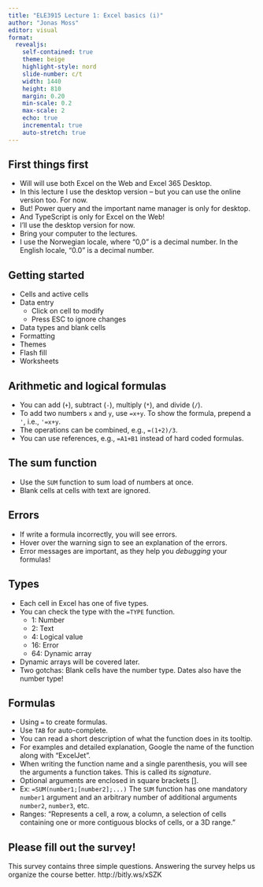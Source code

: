 ```yaml
---
title: "ELE3915 Lecture 1: Excel basics (i)"
author: "Jonas Moss"
editor: visual
format: 
  revealjs:
    self-contained: true
    theme: beige
    highlight-style: nord
    slide-number: c/t
    width: 1440
    height: 810
    margin: 0.20
    min-scale: 0.2
    max-scale: 2
    echo: true
    incremental: true   
    auto-stretch: true
---
```


## First things first

- Will will use both Excel on the Web and Excel 365 Desktop.
- In this lecture I use the desktop version -- but you can use the online 
  version too. For now.
- But! Power query and the important name manager is only for desktop.
- And TypeScript is only for Excel on the Web!
- I'll use the desktop version for now.
- Bring your computer to the lectures.
- I use the Norwegian locale, where "0,0" is a decimal number. In the English
  locale, "0.0" is a decimal number. 

## Getting started

-   Cells and active cells
-   Data entry
    - Click on cell to modify
    - Press ESC to ignore changes
-   Data types and blank cells
-   Formatting
-   Themes
-   Flash fill
-   Worksheets

## Arithmetic and logical formulas 

-   You can add (`+`), subtract (`-`), multiply (`*`), and divide (`/`).
-   To add two numbers `x` and `y`, use `=x+y`. To show the formula, prepend 
    a `'`, i.e., `'=x+y`.
-   The operations can be combined, e.g., `=(1+2)/3`.
-   You can use references, e.g., `=A1+B1` instead of hard coded formulas.

## The sum function

-   Use the `SUM` function to sum load of numbers at once.
-   Blank cells at cells with text are ignored.

## Errors

- If write a formula incorrectly, you will see errors.
- Hover over the warning sign to see an explanation of the errors.
- Error messages are important, as they help you *debugging* your formulas!

## Types
- Each cell in Excel has one of five types.
- You can check the type with the `=TYPE` function.
  - 1: Number
  - 2: Text
  - 4: Logical value
  - 16: Error
  - 64: Dynamic array
- Dynamic arrays will be covered later.
- Two gotchas: Blank cells have the number type. Dates also have the number type!

## Formulas

-   Using `=` to create formulas.
-   Use `TAB` for auto-complete. 
-   You can read a short description of what the function does in its tooltip.
-   For examples and detailed explanation, Google the name of the function along with "ExcelJet".
-   When writing the function name and a single parenthesis, you will see the arguments a function takes. This is called its *signature*. 
  - Optional arguments are enclosed in square brackets [].
  - Ex: `=SUM(number1;[number2];...)` The `SUM` function has one mandatory `number1` argument and an arbitrary number of additional arguments `number2`, `number3`, etc.
-   Ranges: "Represents a cell, a row, a column, a selection of cells containing one or more contiguous blocks of cells, or a 3D range."

## Please fill out the survey!
This survey contains three simple questions. Answering the survey helps us 
organize the course better.
http://bitly.ws/xSZK
